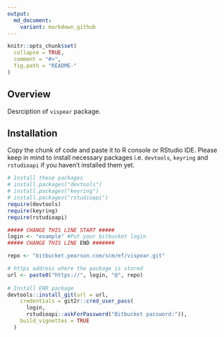 ```yaml
---
output:
  md_document:
    variant: markdown_github
---
```


<!-- README.md is generated from README.Rmd. Please edit that file -->

```r
knitr::opts_chunk$set(
  collapse = TRUE,
  comment = "#>",
  fig.path = "README-"
)
```

## Overview

Desrciption of `vispear` package.

## Installation

Copy the chunk of code and paste it to R console or RStudio IDE. Please keep in mind to install necessary packages i.e. `devtools`, `keyring` and `rstudioapi` if you haven't installed them yet.

```r
# Install these packages
# install.packages("devtools")
# install.packages("keyring")
# install.packages("rstudioapi")
require(devtools) 
require(keyring)
require(rstudioapi) 

##### CHANGE THIS LINE START #####
login <- "example" #Put your bitbucket login
##### CHANGE THIS LINE END #######

repo <- "bitbucket.pearson.com/scm/ef/vispear.git"

# https address where the package is stored
url <- paste0("https://", login, "@", repo)
  
# Install ENR package
devtools::install_git(url = url,
    credentials = git2r::cred_user_pass(
      login,
      rstudioapi::askForPassword("Bitbucket password:")),
    build_vignettes = TRUE
  )
```

